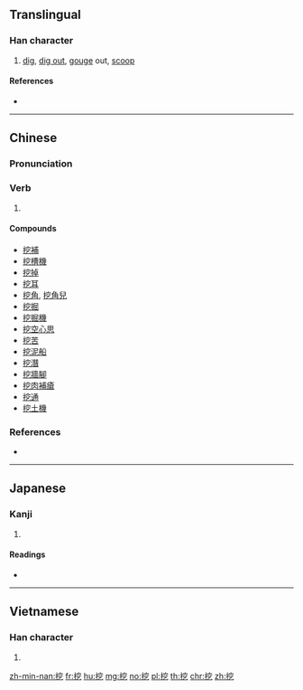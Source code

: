 ==Translingual==

===Han character===
{{Han char|rn=64|rad=手|as=06|sn=9|four=53017|canj=QJCN|ids=⿰扌穵}}

# [[dig]], [[dig out]], [[gouge]] out, [[scoop]]

====References====
* {{Han ref|kx=0431.130|dkj=12070|dj=0780.180|hdz=31875.110|uh=6316|ud=25366|bh=ABF5|bd=44021}}

----

==Chinese==
{{zh-forms}}

===Pronunciation===
{{zh-pron
|m=wā
|c=waat3,waa1
|h=pfs=yet
|md=
|mn=iah/ó͘/óe/óe
|w=
|mc=y
|oc=y
|cat=v
}}

===Verb===
{{zh-verb}}

# {{rfdef|lang=zh}}

====Compounds====
* [[挖補]]
* [[挖槽機]]
* [[挖掉]]
* [[挖耳]]
* [[挖角]], [[挖角兒]]
* [[挖掘]]
* [[挖掘機]]
* [[挖空心思]]
* [[挖苦]]
* [[挖泥船]]
* [[挖潛]]
* [[挖牆腳]]
* [[挖肉補瘡]]
* [[挖通]]
* [[挖土機]]

===References===
* {{R:yue:Hanzi}}

----

==Japanese==

===Kanji===
{{ja-kanji|grade=|rs=手06}}

# {{defn|lang=ja|sort=手06}}

====Readings====
* {{ja-readings|on=[[あつ]] (atsu), [[あち]] (achi)|kun=[[あばく]] (abaku)}}

----

==Vietnamese==

===Han character===
{{vi-hantu|[[oạt]]|rs=手06}}

# {{defn|lang=vi|sort=手06}}

[[zh-min-nan:挖]]
[[fr:挖]]
[[hu:挖]]
[[mg:挖]]
[[no:挖]]
[[pl:挖]]
[[th:挖]]
[[chr:挖]]
[[zh:挖]]